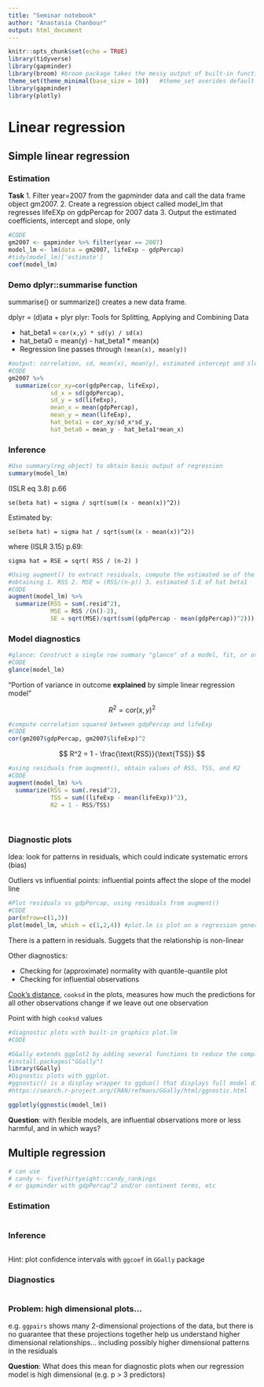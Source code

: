 ```yaml
---
title: "Seminar notebook"
author: "Anastasia Chanbour"
output: html_document
---
```


```r
knitr::opts_chunk$set(echo = TRUE)
library(tidyverse)
library(gapminder)
library(broom) #broom package takes the messy output of built-in functions in R, such as lm,#nls, or t.test, and turns them into tidy tibbles.
theme_set(theme_minimal(base_size = 10))   #theme_set overides default ggplot theme
library(gapminder)
library(plotly)
```

# Linear regression

## Simple linear regression

### Estimation

**Task** 
1. Filter year=2007 from the gapminder data and call the data frame object gm2007.
2. Create a regression object called model_lm that regresses lifeEXp on gdpPercap for 2007 data
3. Output the estimated coefficients, intercept and slope, only

```r
#CODE
gm2007 <- gapminder %>% filter(year == 2007)
model_lm <- lm(data = gm2007, lifeExp ~ gdpPercap)
#tidy(model_lm)['estimate']
coef(model_lm)
```


### Demo dplyr::summarise function

summarise() or summarize() creates a new data frame.

dplyr = (d)ata + plyr 
plyr: Tools for Splitting, Applying and Combining Data

- hat_beta1 = `cor(x,y) * sd(y) / sd(x)`
- hat_beta0 = mean(y) - hat_beta1 * mean(x)
- Regression line passes through `(mean(x), mean(y))`


```r
#output: correlation, sd, mean(x), mean(y), estimated intercept and slope coefficient using formula
#CODE
gm2007 %>% 
  summarize(cor_xy=cor(gdpPercap, lifeExp),
            sd_x = sd(gdpPercap),
            sd_y = sd(lifeExp),
            mean_x = mean(gdpPercap),
            mean_y = mean(lifeExp),
            hat_beta1 = cor_xy/sd_x*sd_y,
            hat_beta0 = mean_y - hat_beta1*mean_x)
```

### Inference

```r
#Use summary(reg_object) to obtain basic output of regression
summary(model_lm)
```

(ISLR eq 3.8) p.66

`se(beta hat) = sigma / sqrt(sum((x - mean(x))^2))`

Estimated by:

`se(beta hat) = sigma hat / sqrt(sum((x - mean(x))^2))`

where (ISLR 3.15) p.69:

`sigma hat = RSE = sqrt( RSS / (n-2) )`


```r
#Using augment() to extract residuals, compute the estimated se of the slope parameter by
#obtaining 1. RSS 2. MSE = (RSS/(n-p)) 3. estimated S.E of hat beta1
#CODE
augment(model_lm) %>% 
  summarize(RSS = sum(.resid^2),
            MSE = RSS /(n()-2),
            SE = sqrt(MSE)/sqrt(sum((gdpPercap - mean(gdpPercap))^2)))
```

### Model diagnostics

```r
#glance: Construct a single row summary "glance" of a model, fit, or other object
#CODE
glance(model_lm)
```

"Portion of variance in outcome **explained** by simple linear regression model"

$$
R^2 = \text{cor}(x,y)^2
$$

```r
#compute correlation squared between gdpPercap and lifeExp
#CODE
cor(gm2007$gdpPercap, gm2007$lifeExp)^2
```

$$
R^2 = 1 - \frac{\text{RSS}}{\text{TSS}}
$$


```r
#using residuals from augment(), obtain values of RSS, TSS, and R2
#CODE
augment(model_lm) %>%
  summarize(RSS = sum(.resid^2),
            TSS = sum((lifeExp - mean(lifeExp))^2),
            R2 = 1 - RSS/TSS)
            
  
```


### Diagnostic plots

Idea: look for patterns in residuals, which could indicate systematic errors (bias)

Outliers vs influential points: influential points affect the slope of the model line

```r
#Plot residuals vs gdpPercap, using residuals from augment()
#CODE
par(mfrow=c(1,3))
plot(model_lm, which = c(1,2,4)) #plot.lm is plot on a regression generates 6 plots
```
There is a pattern in residuals. Suggets that the relationship is non-linear


Other diagnostics:

- Checking for (approximate) normality with quantile-quantile plot
- Checking for influential observations

[Cook's distance](https://en.wikipedia.org/wiki/Cook%27s_distance), `cooksd` in the plots, measures how much the predictions for all other observations change if we leave out one observation

Point with high `cooksd` values 

```r
#diagnostic plots with built-in graphics plot.lm
#CODE
```

```r
#GGally extends ggplot2 by adding several functions to reduce the complexity of combining #geoms with transformed data. Some of these functions include a pairwise plot matrix, a #scatterplot plot matrix, 
#install.packages("GGally")
library(GGally)
#Dignostic plots with ggplot. 
#ggnostic() is a display wrapper to ggduo() that displays full model diagnostics for each given #explanatory variable. By default, ggduo() displays the residuals, leave-one-out model sigma #value, leverage points, and Cook’s distance against each explanatory variable.
#https://search.r-project.org/CRAN/refmans/GGally/html/ggnostic.html

ggplotly(ggnostic(model_lm))


```



**Question**: with flexible models, are influential observations more or less harmful, and in which ways?



## Multiple regression

```r
# can use
# candy <- fivethirtyeight::candy_rankings
# or gapminder with gdpPercap^2 and/or continent terms, etc
```


### Estimation

```r

```


### Inference

```r

```

Hint: plot confidence intervals with `ggcoef` in `GGally` package

### Diagnostics

```r

```

### Problem: high dimensional plots...

e.g. `ggpairs` shows many 2-dimensional projections of the data, but there is no guarantee that these projections together help us understand higher dimensional relationships... including possibly higher dimensional patterns in the residuals

**Question**: What does this mean for diagnostic plots when our regression model is high dimensional (e.g. p > 3 predictors)

